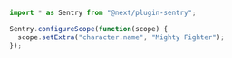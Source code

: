 ```javascript
import * as Sentry from "@next/plugin-sentry";

Sentry.configureScope(function(scope) {
  scope.setExtra("character.name", "Mighty Fighter");
});
```
